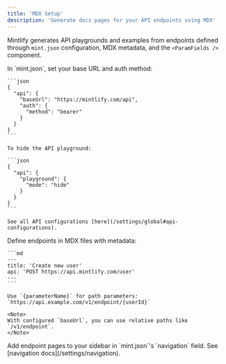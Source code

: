 ```yaml
---
title: 'MDX Setup'
description: 'Generate docs pages for your API endpoints using MDX'
---
```


Mintlify generates API playgrounds and examples from endpoints defined through `mint.json` configuration, MDX metadata, and the `<ParamFields />` component.

<Steps>
  <Step title="Configure your API">
    In `mint.json`, set your base URL and auth method:

    ```json
    {
      "api": {
        "baseUrl": "https://mintlify.com/api",
        "auth": {
          "method": "bearer"
        }
      }
    }
    ```

    To hide the API playground:

    ```json
    {
      "api": {
        "playground": {
          "mode": "hide"
        }
      }
    }
    ```

    See all API configurations [here](/settings/global#api-configurations).
  </Step>
  
  <Step title="Create endpoint pages">
    Define endpoints in MDX files with metadata:

    ```md
    ---
    title: 'Create new user'
    api: 'POST https://api.mintlify.com/user'
    ---
    ```

    Use `{parameterName}` for path parameters: `https://api.example.com/v1/endpoint/{userId}`

    <Note>
    With configured `baseUrl`, you can use relative paths like `/v1/endpoint`.
    </Note>
  </Step>

  <Step title="Add to navigation">
    Add endpoint pages to your sidebar in `mint.json`'s `navigation` field. See [navigation docs](/settings/navigation).
  </Step>
</Steps>
